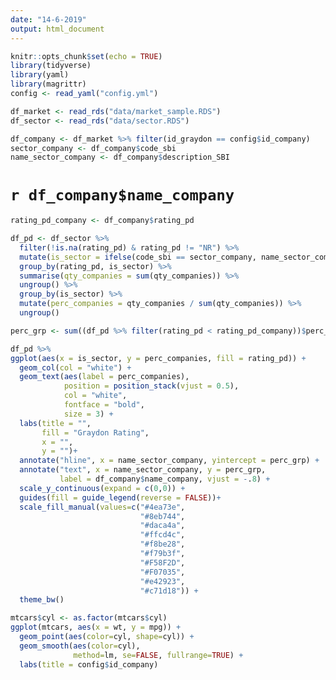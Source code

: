 ```yaml
---
date: "14-6-2019"
output: html_document
---
```


```r
knitr::opts_chunk$set(echo = TRUE)
library(tidyverse)
library(yaml)
library(magrittr)
config <- read_yaml("config.yml")
```
```r
df_market <- read_rds("data/market_sample.RDS")
df_sector <- read_rds("data/sector.RDS")

df_company <- df_market %>% filter(id_graydon == config$id_company)
sector_company <- df_company$code_sbi
name_sector_company <- df_company$description_SBI
```
# `r df_company$name_company`
```r
rating_pd_company <- df_company$rating_pd

df_pd <- df_sector %>%
  filter(!is.na(rating_pd) & rating_pd != "NR") %>% 
  mutate(is_sector = ifelse(code_sbi == sector_company, name_sector_company, "Markt")) %>% 
  group_by(rating_pd, is_sector) %>% 
  summarise(qty_companies = sum(qty_companies)) %>% 
  ungroup() %>% 
  group_by(is_sector) %>% 
  mutate(perc_companies = qty_companies / sum(qty_companies)) %>% 
  ungroup() 

perc_grp <- sum((df_pd %>% filter(rating_pd < rating_pd_company))$perc_companies) + sum((df_pd %>% filter(rating_pd == rating_pd_company))$perc_companies)/2

df_pd %>% 
ggplot(aes(x = is_sector, y = perc_companies, fill = rating_pd)) +
  geom_col(col = "white") +
  geom_text(aes(label = perc_companies),
            position = position_stack(vjust = 0.5),
            col = "white",
            fontface = "bold",
            size = 3) +
  labs(title = "",
       fill = "Graydon Rating",
       x = "",
       y = "")+
  annotate("hline", x = name_sector_company, yintercept = perc_grp) +
  annotate("text", x = name_sector_company, y = perc_grp, 
           label = df_company$name_company, vjust = -.8) +
  scale_y_continuous(expand = c(0,0)) +
  guides(fill = guide_legend(reverse = FALSE))+
  scale_fill_manual(values=c("#4ea73e",
                             "#8eb744",
                             "#daca4a", 
                             "#ffcd4c",
                             "#f8be28",
                             "#f79b3f",
                             "#F58F2D",
                             "#F07035",
                             "#e42923",
                             "#c71d18")) +
  theme_bw()
```

```r
mtcars$cyl <- as.factor(mtcars$cyl)
ggplot(mtcars, aes(x = wt, y = mpg)) + 
  geom_point(aes(color=cyl, shape=cyl)) + 
  geom_smooth(aes(color=cyl), 
              method=lm, se=FALSE, fullrange=TRUE) +
  labs(title = config$id_company)
```
